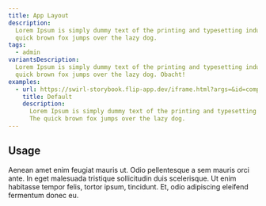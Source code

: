 ```yaml
---
title: App Layout
description:
  Lorem Ipsum is simply dummy text of the printing and typesetting industry. The
  quick brown fox jumps over the lazy dog.
tags:
  - admin
variantsDescription:
  Lorem Ipsum is simply dummy text of the printing and typesetting industry. The
  quick brown fox jumps over the lazy dog. Obacht!
examples:
  - url: https://swirl-storybook.flip-app.dev/iframe.html?args=&id=components-swirlapplayout--swirl-app-layout&viewMode=story
    title: Default
    description:
      Lorem Ipsum is simply dummy text of the printing and typesetting industry.
      The quick brown fox jumps over the lazy dog.
---
```


## Usage

Aenean amet enim feugiat mauris ut. Odio pellentesque a sem mauris orci ante. In
eget malesuada tristique sollicitudin duis scelerisque. Ut enim habitasse tempor
felis, tortor ipsum, tincidunt. Et, odio adipiscing eleifend fermentum donec eu.
